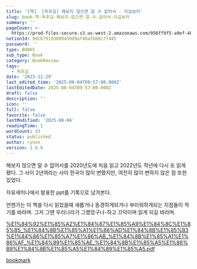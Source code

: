 ```yaml
---
title: '[책]  [독후감] 해보지 않으면 알 수 없어서 - 이길보라'
slug: book-책-독후감-해보지-않으면-알-수-없어서-이길보라
summary: ''
pageCover: >-
  https://prod-files-secure.s3.us-west-2.amazonaws.com/056ff9f5-a9ef-486f-8acb-9eef51d06a2d/d763279f-f15a-46c7-8077-fbfad9120b74/Read.jpg?X-Amz-Algorithm=AWS4-HMAC-SHA256&X-Amz-Content-Sha256=UNSIGNED-PAYLOAD&X-Amz-Credential=ASIAZI2LB4664EC3RR7N%2F20250804%2Fus-west-2%2Fs3%2Faws4_request&X-Amz-Date=20250804T095854Z&X-Amz-Expires=3600&X-Amz-Security-Token=IQoJb3JpZ2luX2VjEAkaCXVzLXdlc3QtMiJHMEUCIFIBRmi1iwp2LtT0ycD%2BCInO7IKyITUAV6GtFkPdKaIcAiEAwWA5wD%2FLMQNKWfycnAMEhpXaCcru9pFCC8f%2FtWa1gkQq%2FwMIQhAAGgw2Mzc0MjMxODM4MDUiDNur0Qkr%2FTPOuprbKircA2Z5J7zonuD7Rk5u6QpIPfWvGSzCVCwBPzse7wh8DQxDDLU%2FwS%2FI4pDqQ1XZMAGeGeZ3HpvwKOW%2FvP4CTYV9L8ipXu71VnJlDXyjpi4aIAL1y91afSP6pUP8usFCG3bd%2F9JWRVfOBKCgVU5WWevOMNN2hHSvNfbik0MuCBIV9V3A%2FhogXTy9BQJzIMvS3egX8amCn0uOxJeFIyvxYQ2pSR8kQvIIV4MuNc0P%2FknnEA4RrNW57fhX5pza8emPjad9pYleg3Qeztkl7NQSH9Cairm0zno5vNnBHVmEpdfSyCbcqH9HppykRqtZRyIoRMfezmy4Hr9APpEAuxnF14I2Dp%2BkoQXDHmqlUv9zh5MbghZxkpZ3kG0c18HAv9odIUhcQhSkbuqbaq1WfjsXzZIE75NTJbAMFQBkPnZ4EEEWhbbRVxIwlAAOEEE%2Bid7Moi%2FhBnXSfm0WwyMpAAkdBW3WIiEAOsEqktAjbjuRbnOxN%2Fxmua2mlx6zJdzoC%2B7UBPGtIKOqtdREYjO0Wr2A9uDZkpNjsTlI3GsbI0gyeavO%2BWVRig9%2Fw2axaa%2FS81vmhy%2FkBsPewQMdxBQ3TojF0qcGxv0Gn2FYXU80dMAULgylLl0VzuSDGMsmLnqbvoBSMPzlwcQGOqUBtkn0BhXmG2siRRYv9m24P8mlLIakiu7opnnf%2Fj1Dx9fxuTdfKgBUcD2AQHjJObSWx8Xk77uTHSgcBwe18eLTEvo2D209awaN%2Fam1xcuenLRFPEtBsY%2BeYKPodE%2FhjTqGCvhXSwEt%2B%2BzmoZjWO3z3zd9brNTjc%2BJmsIRkCYOi9A7KR3S3mPoFXZknV971gd11GTABi3aNJncozpVG3xmsgil0ckhp&X-Amz-Signature=5b22a02f37d527625f1c002f8ba546ad327b7d394c38f7bc50c2c431542e3577&X-Amz-SignedHeaders=host&x-amz-checksum-mode=ENABLED&x-id=GetObject
notionId: 9dc6791d3009459d9af48afbb6c77445
password: ''
type: BOOKS
sub_type: Book
category: BookReview
tags:
  - 독후감
date: '2023-11-29'
last_edited_time: '2025-08-04T09:57:00.000Z'
lastEditedDate: 2025-08-04T09:57:00.000Z
draft: false
description: ''
icon: ''
full: false
favorite: false
lastModified: '2025-08-04'
readingTime: 1
wordCount: 33
status: published
author: ryoon
version: 1.0.0
---
```


해보지 않으면 알 수 없어서를 2020년도에 처음 읽고 2022년도 작년에 다시 또 읽게 됐다. 그 사이 2년여라는 사이 한국이 많이 변했지만, 여전히 많이 변하지 않은 점 또한 있었다.


자유세미나에서 발표한 ppt를 기록으로 남겨본다.


언젠가는 이 책을 다시 읽었을때 새롭거나 동경하게되거나 부러워하게되는 지점들이 적기를 바라며. 그저 그땐 우리나라가 그랬었구나-하고 끄덕이며 읽게 되길 바라며.


[%E1%84%92%E1%85%A2%E1%84%87%E1%85%A9%E1%84%8C%E1%85%B5_%E1%84%8B%E1%85%A1%E1%86%AD%E1%84%8B%E1%85%B3%E1%84%86%E1%85%A7%E1%86%AB_%E1%84%8B%E1%85%A1%E1%86%AF_%E1%84%89%E1%85%AE_%E1%84%8B%E1%85%A5%E1%86%B9%E1%84%8B%E1%85%A5%E1%84%89%E1%85%A5.pdf](https://prod-files-secure.s3.us-west-2.amazonaws.com/056ff9f5-a9ef-486f-8acb-9eef51d06a2d/8a480b9b-9e25-481d-9505-88981e48d1f4/%E1%84%92%E1%85%A2%E1%84%87%E1%85%A9%E1%84%8C%E1%85%B5_%E1%84%8B%E1%85%A1%E1%86%AD%E1%84%8B%E1%85%B3%E1%84%86%E1%85%A7%E1%86%AB_%E1%84%8B%E1%85%A1%E1%86%AF_%E1%84%89%E1%85%AE_%E1%84%8B%E1%85%A5%E1%86%B9%E1%84%8B%E1%85%A5%E1%84%89%E1%85%A5.pdf?X-Amz-Algorithm=AWS4-HMAC-SHA256&X-Amz-Content-Sha256=UNSIGNED-PAYLOAD&X-Amz-Credential=ASIAZI2LB4663GPBCMOP%2F20250804%2Fus-west-2%2Fs3%2Faws4_request&X-Amz-Date=20250804T100007Z&X-Amz-Expires=3600&X-Amz-Security-Token=IQoJb3JpZ2luX2VjEAkaCXVzLXdlc3QtMiJHMEUCIEhKBzxi80tE%2F99iGhFD19%2B1ODzTTwy8bSstfnqdPF06AiEA0HicgQ4rsdj%2FMQe7rvZu4s2z%2BjGJne93tYDcem85ZIQq%2FwMIQhAAGgw2Mzc0MjMxODM4MDUiDLOpktG4ap6W%2B5VXOyrcA5UwFd1SYfTueEwQKXLEs42lx1KCWYwzBxjlTdqHSiHcSpvQJKzfKQ4ES10QVkxWgx1n9pNXDXJ%2F%2BGUiiUx4g%2Bsx2%2BIL9xp9FKF4p8X0nPiSr4stIktbDaN%2F580WJd1upAQbF4XRzNYR23I8jnP2hJW%2FEQ%2FYvGjzY%2Feu77e8m9hx4ENXlCQ88rn8KH5WQVvPk2xbchYLzpU9RXltRR%2B1U9h4%2FwSp3DaSkR4H7ofmK%2FwRL%2FAxuk4Xgsu7%2BpAmYkEKfeu9pqzzkDkOfkVcq9OUvgCYKCadOmX6v6dIdSz6H8tsnDAqhtHonzDRC%2BASvf6M6zQYHSb2o4r%2FZjajNZPtwD849bT5dfgwfDG27b2AcPpGWoy%2FfUZfbtSVaw%2FA%2FypjHtBY1AmzwU45MYkrB7AoRYzfqYZd7X%2Ftpb%2FOu3xvhesOCU4GFaiFMW0VuwfEup%2BvQ2bIWo54%2FCwdxUVlFEPw0wyODosnhsbCY9n8HbYljAAuHect5dhSOtYM3eunWZeFoKUUSEY26oZCkA2%2FLvqUb87Opd18ivUTEIYnISzYvl0SdkRTz0J2bb2OPzoLMtOoiE2TMHzF7ncEzXT%2FlcQ98VscBfMixfd1hd6L%2Bh%2BnZg%2Fl3nRr312EFQ1OmmAnMOXlwcQGOqUBPWjLwi%2FDkIVJaL5gS2Xt85Lol0Gn8Hwh%2F3I7%2BrtyAyaZmCB%2Fo0pID8OdzQE5ItvXDr7YmIxFMPHOUJq8c%2BsgWA4hHWEmXpstdA1LHtlueVQIQrdj5bUdU363WN8Rj0mC%2FLY8C4LsOvcP%2FQItaG5HJdjFdR2mAHehWFOvoFpoubjLsXtAl4D%2BNa6%2BS2Hyw9Qq8OD3kS7ZY7bk%2Fg%2FLC0I2F0YwDwEC&X-Amz-Signature=f6b4d5c40e6787b442a04f45f68cce27e65778c00a4de0a923175aae648713d7&X-Amz-SignedHeaders=host&x-amz-checksum-mode=ENABLED&x-id=GetObject)


[bookmark](https://www.canva.com/design/DAFSryAGYps/RSh8AP44BHYIpwk00ENVxQ/view?utm_content=DAFSryAGYps&utm_campaign=share_your_design&utm_medium=link&utm_source=shareyourdesignpanel#12)

